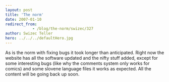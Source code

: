 ```yaml
---
layout: post
title: 'The norm'
date: 2007-01-10
redirect_from: 
            - /blog/the-norm/swizec/327
author: Swizec Teller
hero: ../../../defaultHero.jpg
---
```

As is the norm with fixing bugs it took longer than anticipated. Right now the website has all the software updated and the nifty stuff added, except for some interesting bugs (like why the comments system only works for comics) and some slovene language files it works as expected. All the content will be going back up soon.